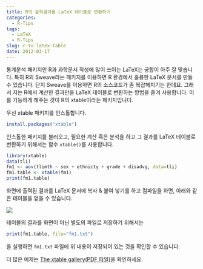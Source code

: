 ```yaml
---
title: R의 출력결과를 LaTeX 테이블로 변환하기
categories:
  - R-Tips
tags:
  - LaTeX
  - R-Tips
slug: r-to-latex-table
date: 2012-03-17
---
```


통계분석 패키지인 R과 과학문서 작성에 많이 쓰이는 LaTeX는 궁합이 아주 잘 맞습니다. 특히 R의 Sweave라는 패키지를 이용하면 R 환경에서 훌륭한 LaTeX 문서를 만들 수 있습니다. 단지 Sweave를 이용하면 R의 소스코드가 좀 복잡해지기는 한데요. 그래서 저는 R에서 계산한 결과만을 LaTeX 테이블로 변환하는 방법을 즐겨 사용합니다. 이를 가능하게 해주는 것이 R의 xtable이라는 패키지입니다.  

  
우선 xtable 패키지를 인스톨합니다.

```r
install.packages("xtable")
```
인스톨한 패키지를 불러오고, 필요한 계산 혹은 분석을 하고 그 결과를 LaTeX 테이블로 변환하기 위해서는 함수 `xtable()`를 사용합니다.

```r
library(xtable)
data(tli)
fm1 <- aov(tlimth ~ sex + ethnicty + grade + disadvg, data=tli)
fm1.table <- xtable(fm1)
print(fm1.table)
```

화면에 출력된 결과를 LaTeX 문서에 복사 & 붙여 넣기를 하고 컴파일을 하면, 아래와 같은 테이블을 얻을 수 있습니다.

![](/images/2012-03-17-fig1.png)

테이블의 결과를 화면이 아닌 별도의 파일로 저장하기 위해서는

```r
print(fm1.table, file="fm1.txt")
```
을 실행하면 `fm1.txt` 파일에 위 내용이 저장되어 있는 것을 확인할 수 있습니다.

더 많은 예제는 [The xtable gallery(PDF 파일)](http://cran.r-project.org/web/packages/xtable/vignettes/xtableGallery.pdf)을 확인하세요.

